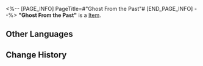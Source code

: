 <%-- [PAGE_INFO]
PageTitle=#"Ghost From the Past"#
[END_PAGE_INFO] --%>
{{Item Infobox
|title       = "Ghost From the Past"
|id          = 210108
|image       = Item Ghost From the Past.png
|type        = 
|invCategory = Valuables
|rarity      = 3
|effect      =
A record that can be played on the Express' phonograph. It might be a chance acquisition or a gift from someone else. All sorts of memories surge up when the music plays &mdash; the smiles, encounters, touches, and the excitement of battle. Maybe that is why people still collect records even as society rapidly advances.
The current record contains the track "Ghost From the Past."
|description =

''The shadow of destruction still wanders outside Belobog.''
}}
'''"Ghost From the Past"''' is a [[Item]].

==Other Languages==
{{Other Languages
|en   = "Ghost From the Past"
|zhs  = 《旧日之影》
|zht  = 〈舊日之影〉
|ja   = 『在りし日の影』
|ko   = ≪과거의 그림자≫
|es   = Fantasma del pasado
|fr   = « Ghost From the Past »
|ru   = Ghost From the Past
|th   = "Ghost From the Past"
|vi   = "Dấu Ấn Ngày Cũ"
|de   = „Geist aus der Vergangenheit“
|id   = "Ghost From the Past"
|pt   = "Ghost From the Past"
}}

==Change History==
{{Change History|2.0}}